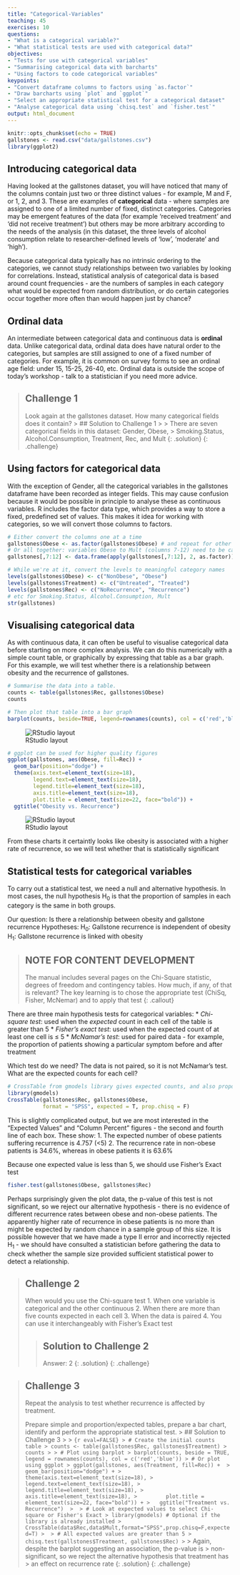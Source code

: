```yaml
---
title: "Categorical-Variables"
teaching: 45
exercises: 10
questions:
- "What is a categorical variable?"
- "What statistical tests are used with categorical data?"
objectives:
- "Tests for use with categorical variables"
- "Summarising categorical data with barcharts"
- "Using factors to code categorical variables"
keypoints:
- "Convert dataframe columns to factors using `as.factor`"
- "Draw barcharts using `plot` and `ggplot`"
- "Select an appropriate statistical test for a categorical dataset"
- "Analyse categorical data using `chisq.test` and `fisher.test`"
output: html_document
---
```


```r
knitr::opts_chunk$set(echo = TRUE)
gallstones <- read.csv("data/gallstones.csv")
library(ggplot2)
```

## Introducing categorical data

Having looked at the gallstones dataset, you will have noticed that many of the
columns contain just two or three distinct values - for example, M and F, or 1,
2, and 3. These are examples of __categorical__ data - where samples are 
assigned to one of a limited number of fixed, distinct categories. Categories 
may be emergent features of the data (for example 'received treatment' and 'did 
not receive treatment') but others may be more arbitrary according to the needs
of the analysis (in this dataset, the three levels of alcohol consumption relate
to researcher-defined levels of 'low', 'moderate' and 'high').

Because categorical data typically has no intrinsic ordering to the categories,
we cannot study relationships between two variables by looking for correlations.
Instead, statistical analysis of categorical data is based around count 
frequencies - are the numbers of samples in each category what would be expected
from random distribution, or do certain categories occur together more often
than would happen just by chance?

## Ordinal data

An intermediate between categorical data and continuous data is __ordinal__ 
data. Unlike categorical data, ordinal data does have natural order to the 
categories, but samples are still assigned to one of a fixed number of 
categories. For example, it is common on survey forms to see an ordinal age 
field: under 15, 15-25, 26-40, etc. Ordinal data is outside the scope of today's
workshop - talk to a statistician if you need more advice.

> ## Challenge 1
>
> Look again at the gallstones dataset. How many categorical fields does it 
> contain?
> > ## Solution to Challenge 1
> > 
> > There are seven categorical fields in this dataset: Gender, Obese, 
> > Smoking.Status, Alcohol.Consumption, Treatment, Rec, and Mult
> {: .solution}
{: .challenge}

## Using factors for categorical data

With the exception of Gender, all the categorical variables in the gallstones
dataframe have been recorded as integer fields. This may cause confusion because
it would be possible in principle to analyse these as continuous variables. R 
includes the factor data type, which provides a way to store a fixed, predefined
set of values. This makes it idea for working with categories, so we will
convert those columns to factors.

```r
# Either convert the columns one at a time
gallstones$Obese <- as.factor(gallstones$Obese) # and repeat for other five
# Or all together: variables Obese to Mult (columns 7-12) need to be categorical
gallstones[,7:12] <- data.frame(apply(gallstones[,7:12], 2, as.factor))

# While we're at it, convert the levels to meaningful category names
levels(gallstones$Obese) <- c("NonObese", "Obese")
levels(gallstones$Treatment) <- c("Untreated", "Treated")
levels(gallstones$Rec) <- c("NoRecurrence", "Recurrence")
# etc for Smoking.Status, Alcohol.Consumption, Mult
str(gallstones)
```

## Visualising categorical data

As with continuous data, it can often be useful to visualise categorical data
before starting on more complex analysis. We can do this numerically with a 
simple count table, or graphically by expressing that table as a bar graph. For
this example, we will test whether there is a relationship between obesity and 
the recurrence of gallstones.

```r
# Summarise the data into a table.
counts <- table(gallstones$Rec, gallstones$Obese)
counts
```
```r
# Then plot that table into a bar graph
barplot(counts, beside=TRUE, legend=rownames(counts), col = c('red','blue'))
```
![RStudio layout](../fig/04-fig1.png)
```r
# ggplot can be used for higher quality figures
ggplot(gallstones, aes(Obese, fill=Rec)) + 
  geom_bar(position="dodge") +
  theme(axis.text=element_text(size=18),
        legend.text=element_text(size=18),
        legend.title=element_text(size=18),
        axis.title=element_text(size=18),
        plot.title = element_text(size=22, face="bold")) +
  ggtitle("Obesity vs. Recurrence") 
```
![RStudio layout](../fig/04-fig2.png)

From these charts it certaintly looks like obesity is associated with a higher 
rate of recurrence, so we will test whether that is statistically significant

## Statistical tests for categorical variables

To carry out a statistical test, we need a null and alternative hypothesis. In 
most cases, the null hypothesis H~0~ is that the proportion of samples in each 
category is the same in both groups. 

Our question: Is there a relationship between obesity and gallstone recurrence
Hypotheses: 
  H~0~: Gallstone recurrence is independent of obesity
  H~1~: Gallstone recurrence is linked with obesity

> ## NOTE FOR CONTENT DEVELOPMENT
> The manual includes several pages on the Chi-Square statistic, degrees of freedom
> and contingency tables. How much, if any, of that is relevant? The key learning
> is to chose the appropriate test (ChiSq, Fisher, McNemar) and to apply that test
{: .callout}

There are three main hypothesis tests for categorical variables:
* *Chi-square test*: used when the _expected_ count in each cell of the table is
greater than 5
* *Fisher's exact test*: used when the expected count of at least one cell is ≤ 5
* *McNamar's test*: used for paired data - for example, the proportion of 
patients showing a particular symptom before and after treatment

Which test do we need? The data is not paired, so it is not McNamar's test. What
are the expected counts for each cell?

```r
# CrossTable from gmodels library gives expected counts, and also proportions
library(gmodels)
CrossTable(gallstones$Rec, gallstones$Obese, 
           format = "SPSS", expected = T, prop.chisq = F)
```

This is slightly complicated output, but we are most interested in the "Expected 
Values" and "Column Percent" figures - the second and fourth line of each box. 
These show: 
1. The expected number of obese patients suffering recurrence is 4.757 (<5)
2. The recurrence rate in non-obese patients is 34.6%, whereas in obese patients 
it is 63.6%

Because one expected value is less than 5, we should use Fisher's Exact test
```r
fisher.test(gallstones$Obese, gallstones$Rec)
```
Perhaps surprisingly given the plot data, the p-value of this test is not 
significant, so we reject our alternative hypothesis - there is no evidence of 
different recurrence rates between obese and non-obese patients. The apparently
higher rate of recurrence in obese patients is no more than might be expected by
random chance in a sample group of this size. It is possible however that we
have made a type II error and incorrectly rejected H~1~ - we should have 
consulted a statistician before gathering the data to check whether the sample 
size provided sufficient statistical power to detect a relationship.


> ## Challenge 2
> 
> When would you use the Chi-square test
> 1. When one variable is categorical and the other continuous
> 2. When there are more than five counts expected in each cell
> 3. When the data is paired
> 4. You can use it interchangeably with Fisher's Exact test
> 
> > ## Solution to Challenge 2
> > 
> > Answer: 2
> {: .solution}
{: .challenge}

> ## Challenge 3
> Repeat the analysis to test whether recurrence is affected by treatment. 
> 
> Prepare simple and proportion/expected tables, prepare a bar chart, identify 
> and perform the appropriate statistical test.
> > ## Solution to Challenge 3
> > 
> > ```{r eval=FALSE}
> > # Create the initial counts table
> > counts <- table(gallstones$Rec, gallstones$Treatment)
> > counts
> >
> > # Plot using barplot
> > barplot(counts, beside = TRUE, legend = rownames(counts), col = c('red','blue'))
> > # Or plot using ggplot
> > ggplot(gallstones, aes(Treatment, fill=Rec)) + 
> >   geom_bar(position="dodge") +
> >   theme(axis.text=element_text(size=18),
> >         legend.text=element_text(size=18),
> >         legend.title=element_text(size=18),
> >         axis.title=element_text(size=18),
> >         plot.title = element_text(size=22, face="bold")) +
> >   ggtitle("Treatment vs. Recurrence") 
> > 
> > # Look at expected values to select Chi-square or Fisher's Exact
> > library(gmodels) # Optional if the library is already installed
> > CrossTable(data$Rec,data$Mult,format="SPSS",prop.chisq=F,expected=T)
> > 
> > # All expected values are greater than 5
> > chisq.test(gallstones$Treatment, gallstones$Rec)
> > ```
> > Again, despite the barplot suggesting an association, the p-value is 
> > non-significant, so we reject the alternative hypothesis that treatment has
> > an effect on recurrence rate
> {: .solution}
{: .challenge}
